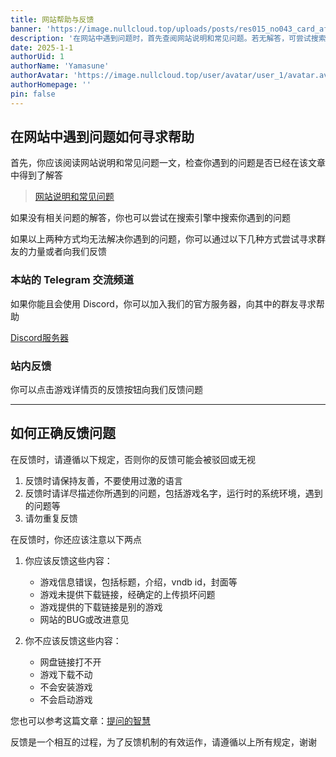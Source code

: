 ```yaml
---
title: 网站帮助与反馈
banner: 'https://image.nullcloud.top/uploads/posts/res015_no043_card_after_training.avif'
description: '在网站中遇到问题时，首先查阅网站说明和常见问题。若无解答，可尝试搜索引擎。若仍无法解决，可通过相关服务器及站内寻求帮助。反馈时请保持友善，详细描述问题，包括游戏名称、系统环境等，避免重复反馈。应反馈游戏信息错误、下载链接问题或网站BUG，不应反馈网盘链接、下载、安装或启动问题。遵循规定有助于反馈机制有效运作'
date: 2025-1-1
authorUid: 1
authorName: 'Yamasune'
authorAvatar: 'https://image.nullcloud.top/user/avatar/user_1/avatar.avif'
authorHomepage: ''
pin: false
---
```




## 在网站中遇到问题如何寻求帮助

首先，你应该阅读网站说明和常见问题一文，检查你遇到的问题是否已经在该文章中得到了解答

> [网站说明和常见问题](https://www.nyantaku.net/doc/notice/common)

如果没有相关问题的解答，你也可以尝试在搜索引擎中搜索你遇到的问题

如果以上两种方式均无法解决你遇到的问题，你可以通过以下几种方式尝试寻求群友的力量或者向我们反馈

### 本站的 Telegram 交流频道

如果你能且会使用 Discord，你可以加入我们的官方服务器，向其中的群友寻求帮助

[Discord服务器](https://discord.gg/xUKfWtHMzD)

### 站内反馈

你可以点击游戏详情页的反馈按钮向我们反馈问题

---

## 如何正确反馈问题

在反馈时，请遵循以下规定，否则你的反馈可能会被驳回或无视

1. 反馈时请保持友善，不要使用过激的语言
2. 反馈时请详尽描述你所遇到的问题，包括游戏名字，运行时的系统环境，遇到的问题等
3. 请勿重复反馈

在反馈时，你还应该注意以下两点

1. 你应该反馈这些内容：
   - 游戏信息错误，包括标题，介绍，vndb id，封面等
   - 游戏未提供下载链接，经确定的上传损坏问题
   - 游戏提供的下载链接是别的游戏
   - 网站的BUG或改进意见

2. 你不应该反馈这些内容：
   - 网盘链接打不开
   - 游戏下载不动
   - 不会安装游戏
   - 不会启动游戏

您也可以参考这篇文章：[提问的智慧](https://github.com/ryanhanwu/How-To-Ask-Questions-The-Smart-Way/blob/main/README-zh_CN.md)

反馈是一个相互的过程，为了反馈机制的有效运作，请遵循以上所有规定，谢谢
